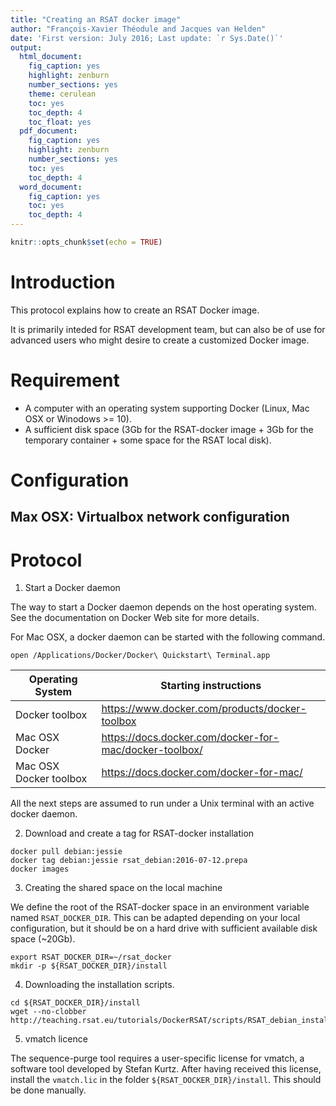 ```yaml
---
title: "Creating an RSAT docker image"
author: "François-Xavier Théodule and Jacques van Helden"
date: 'First version: July 2016; Last update: `r Sys.Date()`'
output:
  html_document:
    fig_caption: yes
    highlight: zenburn
    number_sections: yes
    theme: cerulean
    toc: yes
    toc_depth: 4
    toc_float: yes
  pdf_document:
    fig_caption: yes
    highlight: zenburn
    number_sections: yes
    toc: yes
    toc_depth: 4
  word_document:
    fig_caption: yes
    toc: yes
    toc_depth: 4
---
```

```r
knitr::opts_chunk$set(echo = TRUE)
```

# Introduction


This protocol explains how to create an RSAT Docker image. 

It is primarily inteded for RSAT development team, but can also be  of use for advanced users who might desire to create a customized Docker image. 

# Requirement

- A computer with an operating system supporting Docker (Linux, Mac OSX or Winodows >= 10).
- A sufficient disk space (3Gb for the RSAT-docker image + 3Gb for the temporary container + some space for the RSAT local disk).

# Configuration

## Max OSX: Virtualbox network configuration


# Protocol

1. Start a Docker daemon

The way to start a Docker daemon depends on the host operating system. 
See the documentation on Docker Web site for more details.

For Mac OSX, a docker daemon can be started with the following command. 

```
open /Applications/Docker/Docker\ Quickstart\ Terminal.app
```

| Operating System | Starting instructions                          |
|------------------|------------------------------------------------|
| Docker toolbox | <https://www.docker.com/products/docker-toolbox> |
| Mac OSX Docker | <https://docs.docker.com/docker-for-mac/docker-toolbox/> |
| Mac OSX Docker toolbox | <https://docs.docker.com/docker-for-mac/> |

All the next steps are assumed to run under a Unix terminal with an active docker daemon. 

2. Download and create a tag for RSAT-docker installation

```
docker pull debian:jessie
docker tag debian:jessie rsat_debian:2016-07-12.prepa
docker images
```

3. Creating the shared space on the local machine

We define the root of the RSAT-docker space in an environment variable named `RSAT_DOCKER_DIR`. This can be adapted depending on your local configuration, but it should be on a hard drive with sufficient available disk space (~20Gb). 

```
export RSAT_DOCKER_DIR=~/rsat_docker
mkdir -p ${RSAT_DOCKER_DIR}/install

```
4. Downloading the installation scripts.

```
cd ${RSAT_DOCKER_DIR}/install
wget --no-clobber http://teaching.rsat.eu/tutorials/DockerRSAT/scripts/RSAT_debian_install.sh
```

5. vmatch licence

The sequence-purge tool requires a user-specific license for vmatch, a software tool developed by Stefan Kurtz. After having received this license, install the `vmatch.lic` in the folder `${RSAT_DOCKER_DIR}/install`. This should be done manually.

<!--
## Creation image rsat sous debian derniere version
Latest debian image (jessie 8.5)
on suppose que l'on est dans une machine hote linux qui contient un script d'install rsat appellé RsatCreateImage.sh executable en root
ce script est dans un repertoire ${RSAT_DOCKER_DIR}_install de cette machine sur laquelle vous etes connecté avec un compte root(et son mot de passe)
au besoin faire un chmod 744 ${RSAT_DOCKER_DIR}_install/RsatCreateImage.sh
ce repertoire contient aussi une licence vmatch : vmatch_RSATVM-IFB_2015-07-06.lic
cette machine doit posséder un serveur ssh (verifier en tapant service --status-all | grep ssh)
cette machine possede une interface reseau eth0 (d'adresse 10.1.1.210  dans notre cas)
(utiliser la commande ifconfig eth0 | grep inet\ |    awk -F ' ' '{print $2}' |    awk -F ':' '{print $2}' pour determiner cette adresse si besoin)
ouvrir deux shell sur cette machine hebergeuse (ssh 10.1.1.210 par exemple ou utiliser putty avec adresse 10.1.1.210)
le premier shell servira à construire un conteneur contenant une version de rsat sous debian; 
le second servira à tester ce conteneur puis si tout va bien à créer une image de ce conteneur et la sauver
##
SHELL 1 machine HOTE
#######################
Dans le premier shell installer docker si ce n'est deja fait ( en utilisant curl par exemple : curl -sSL https://get.docker.com/ | sh )
si vous n'avez pas curl, sur debian ou ubuntu taper apt-get install curl sur redhat ou centos yum install curl
Toujours sur le premier shell de la machine hote hebergeuse, 
Récupérer une image debian

docker pull debian:jessie

Verifier l'espace disponible avant install sur cette machine hote :

df -hT 

Filesystem           Type   Size  Used Avail Use% Mounted on
/dev/mapper/VolGroup-lv_root
                    ext4    24G  6.9G   16G  31% /
##/dev/sda1            ext4   477M   55M  398M  12% /boot
/dev/mapper/VolGroup-lv_home
                    ext4    25G  4.7G   19G  21% /home
##
Renommer la version (ici 2016-07-12.prepa) debian en version initiale d'install de rsat (par exemple ici 2016-07-12.prepa)

docker tag debian:jessie rsat_debian:2016-07-12.prepa


Create a temporary directory on the host volume for the RSAT installation
mkdir -p ${RSAT_DOCKER_DIR}_install
rsync -ruptvl CreateImage/RsatCreateImage.sh ${RSAT_DOCKER_DIR}_install
rsync -ruptvl /Users/jvanheld/Applications/unix_apps/vmatch/vmatch_licence_files_JvH/vmatch_RSATVM-IFB_2016-06.lic ${RSAT_DOCKER_DIR}_install


Sur cette machine hote lancer un conteneur bati sur cette version
  avec un port web(http) vu de l'hote en 32801 et une zone de partage
  hote/conteneur qui est RsatInstall/rsat

docker run -t -i  -p 32801:80 --volume ${RSAT_DOCKER_DIR}_install:/RsatInstall rsat_debian:2016-07-12.prepa

##
##
SHELL 1 Conteneur Docker
###########################
##
Lancer le script d'in stall en tapant :

cd /RsatInstall
./RsatCreateImage.sh  > /RsatInstall//RsatInstall.log 2>&1

Ca va durer longtemps

*****************************************************************************************************
Lorsque c'est fini, on reste dans le conteneur ou rsat tourne sur le premier shell
*****************************************************************************************************
Aller sur la machine hebergeuse(hote) dans le second shell
##
SHELL 2 machine HOTE
#######################
Observer les images de conteneur déjà existantes

docker images

REPOSITORY          TAG                 IMAGE ID            CREATED             VIRTUAL SIZE
debian              jessie              736e5442e772        2 weeks ago         125.1 MB
rsat_debian         2016-07-12.prepa               736e5442e772        2 weeks ago         125.1 MB
##
Faire un docker ps pour connaitre le nom du conteneur contenant Rsat, par exemple goofy_fermi dans notre cas:

docker ps

CONTAINER ID        IMAGE               COMMAND             CREATED             STATUS              PORTS                   NAMES
6d979a7841ee        rsat_debian:2016-07-12.prepa   "/bin/bash"         About an hour ago   Up About an hour    0.0.0.0:32801->80/tcp   goofy_fermi
remarque : 32801 est le port http(web) de connexion au service web du conteneur vu lorsque on se connecte depuis l'hote
Depuis cette machine hote, faire un premier test de connexion web vers apache :
Dans un navigateur (FireFox, Chrome, Safari, ..) taper http://10.1.1.210:32801
Puis un second pour verifier rsat http://10.1.1.210:32801/rsat avec ce meme navigateur
Verifier le bon fonctionnement de rsat en lancant quelques applications au travers de l'interface web depuis la machine hote (hebergeuse)
Si tout est correct sur cette même machine faire, toujours depuis l'hote, une image du conteneur docker(ici: modest_almeida) qui contient un rsat fonctionnel en tapant :

docker commit [container_name] rsat_debian:2016-07-12

This may take ~5 minutes

At this tage, you can temporarily quit the container to come back to the host for the next operations
For this, type ctrl-P ctrl-Q

6fc7b0c59106f83de195ab6d6fe09ffe8b9634b42862daf81ad62185b0babe3e
On peut voir l'image créée qui fait un peu plus de 1 Giga octets

docker images

REPOSITORY          TAG                 IMAGE ID            CREATED             VIRTUAL SIZE
rsat_debian         2016-07-12               bc13c482aece        12 minutes ago      3.096 GB
rsat_debian         2.1.0               6fc7b0c59106        5 days ago          1.15 GB
debian              jessie              736e5442e772        3 weeks ago         125.1 MB
On peut maintenant sauver cette image dans un fichier (par exemple fichier appellé rsat_debian-2016-07-12.tar dans le dossier /RsatInstall)

docker save -o ${RSAT_DOCKER_DIR}_install/rsat_debian-2016-07-12.tar rsat_debian:2016-07-12

Ce fichier fait la taille de l'image :
ls -ali  ${RSAT_DOCKER_DIR}_install/rsat_debian-2016-07-12.tar
12 -rw-r--r--. 1 root root 3149981184 Jul  5 16:42 ${RSAT_DOCKER_DIR}_install/rsat_debian-2016-07-12.tar
##
Execution de l'image sur une Autre Machine hote(hebergeuse)
##############################################################
Ce fichier peut maintenant etre copié sur une autre machine linux de votre choix(par exemple dans un dossier  /MyRsat)sur la quelle on pourra charger cette image, après avoir installé docker sur cette machine, en tapant:

docker load -i /MyRsat/rsat_debian-2016-07-12.tar

7d7852532044: Loading layer [==================================================>] 130.9 MB/130.9 MB
736e5442e772: Loading layer [==================================================>] 1.024 kB/1.024 kB
6fc7b0c59106: Loading layer [==============
Verifier le bon chargement de cette image docker en tapant :

docker images

REPOSITORY          TAG                 IMAGE ID            CREATED             SIZE
rsat_debian         2016-07-12               1e3608e1c2d0        2 hours ago         3.096 GB
rsat_debian         2.1.0               4ee1910504a1        5 days ago          1.15 GB
debian-rsat         1.2.9               dbff35251689        3 weeks ago         4.889 GB
Avant de jouer cette image dans un conteneur en tapant par exemple  :

mkdir -p ~/rsat_disk
docker run -t -i  -p 32801:80 --volume ~/rsat_disk:/RsatInstall  rsat_debian:2016-07-12

Execution de rsat en ligne de commande docker
################################################
On peut executer rsat en ligne de commande; exemple avec la commande retrieve-seq contenue dans /rsat/perl-scripts
cette commande s'alimente d'une liste de genes qu'il faut préparer (ici on a fait un fichier list.genes dans le dossier /tmp de l'hote; ce fichier contient une liste :
DAL5,GAP1,MEP1,MEP2,PUT4,MEP3,DAL80
Par loption --volume de la commande docker run on va mapper le dossier /tmp de l'hote sur le dossier /RsatInstall du conteneur; vu du conteneur, la liste sera donc dans le fichier /RsatInstall/list.genes 

docker run -t -i -m 1g  -v /tmp:/RsatInstall -p 32801:80 rsat_debian:2016-07-12 \
   /rsat/perl-scripts/retrieve-seq -org Saccharomyces_cerevisiae \
   -feattype gene -type upstream -format fasta -label name -from -800 -to -1 \
    -i /RsatInstall/list.genes > /tmp/output

On peut observer le resultat en fin d'execution sur l'hote dans le fichier de sortie /tmp/output
more /tmp/output
>DAL5   DAL5; upstream from -800 to -1; size: 800; feature type:gene; location: Saccharomyces_cerevisiae:NC_001142.7:718860:719659:D
GAACATCTGTTTAACTTTCAAGCTTTCTACCATATAGCCGAGATGAGCAAATACATTAAA
....
Remarque : En cas de dysfonctionnement/erreur, verifiez le contenu du
fichier de log de la creation d'image :
RsatInstall.logi
### dans le dossier /RsatInstall
-->